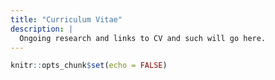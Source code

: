 ```yaml
---
title: "Curriculum Vitae"
description: |
  Ongoing research and links to CV and such will go here. 
---
```


```r
knitr::opts_chunk$set(echo = FALSE)
```
